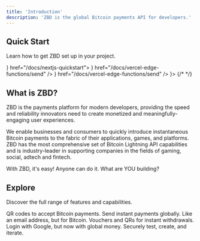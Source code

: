 ```yaml
---
title: 'Introduction'
description: 'ZBD is the global Bitcoin payments API for developers.'
---
```


## Quick Start

Learn how to get ZBD set up in your project.

<CardGroup cols={2}>
  <Card title="Node.js Quick Start" icon="node-js" color="#3C873A" href="/docs/nodejs-quickstart"></Card>
  <Card title="Next.js Playground Starter" icon={<svg class="h-6 w-6" height="1024pt" viewBox=".5 -.2 1023 1024.1" width="1024pt" xmlns="http://www.w3.org/2000/svg"><path d="m478.5.6c-2.2.2-9.2.9-15.5 1.4-145.3 13.1-281.4 91.5-367.6 212-48 67-78.7 143-90.3 223.5-4.1 28.1-4.6 36.4-4.6 74.5s.5 46.4 4.6 74.5c27.8 192.1 164.5 353.5 349.9 413.3 33.2 10.7 68.2 18 108 22.4 15.5 1.7 82.5 1.7 98 0 68.7-7.6 126.9-24.6 184.3-53.9 8.8-4.5 10.5-5.7 9.3-6.7-.8-.6-38.3-50.9-83.3-111.7l-81.8-110.5-102.5-151.7c-56.4-83.4-102.8-151.6-103.2-151.6-.4-.1-.8 67.3-1 149.6-.3 144.1-.4 149.9-2.2 153.3-2.6 4.9-4.6 6.9-8.8 9.1-3.2 1.6-6 1.9-21.1 1.9h-17.3l-4.6-2.9c-3-1.9-5.2-4.4-6.7-7.3l-2.1-4.5.2-200.5.3-200.6 3.1-3.9c1.6-2.1 5-4.8 7.4-6.1 4.1-2 5.7-2.2 23-2.2 20.4 0 23.8.8 29.1 6.6 1.5 1.6 57 85.2 123.4 185.9s157.2 238.2 201.8 305.7l81 122.7 4.1-2.7c36.3-23.6 74.7-57.2 105.1-92.2 64.7-74.3 106.4-164.9 120.4-261.5 4.1-28.1 4.6-36.4 4.6-74.5s-.5-46.4-4.6-74.5c-27.8-192.1-164.5-353.5-349.9-413.3-32.7-10.6-67.5-17.9-106.5-22.3-9.6-1-75.7-2.1-84-1.3zm209.4 309.4c4.8 2.4 8.7 7 10.1 11.8.8 2.6 1 58.2.8 183.5l-.3 179.8-31.7-48.6-31.8-48.6v-130.7c0-84.5.4-132 1-134.3 1.6-5.6 5.1-10 9.9-12.6 4.1-2.1 5.6-2.3 21.3-2.3 14.8 0 17.4.2 20.7 2z"></path><path d="m784.3 945.1c-3.5 2.2-4.6 3.7-1.5 2 2.2-1.3 5.8-4 5.2-4.1-.3 0-2 1-3.7 2.1zm-6.9 4.5c-1.8 1.4-1.8 1.5.4.4 1.2-.6 2.2-1.3 2.2-1.5 0-.8-.5-.6-2.6 1.1zm-5 3c-1.8 1.4-1.8 1.5.4.4 1.2-.6 2.2-1.3 2.2-1.5 0-.8-.5-.6-2.6 1.1zm-5 3c-1.8 1.4-1.8 1.5.4.4 1.2-.6 2.2-1.3 2.2-1.5 0-.8-.5-.6-2.6 1.1zm-7.6 4c-3.8 2-3.6 2.8.2.9 1.7-.9 3-1.8 3-2 0-.7-.1-.6-3.2 1.1z"></path></svg>} href="/docs/nextjs-quickstart"></Card>
  <Card title="Send/Receive Bitcoin on Vercel" icon={<svg width="30" height="25" viewBox="0 0 76 65" fill="none" xmlns="http://www.w3.org/2000/svg"><path d="M37.5274 0L75.0548 65H0L37.5274 0Z" fill="#000000"/></svg>} href="/docs/vercel-edge-functions/send" />
  <Card title="Send/Receive Bitcoin with Supabase" icon={<svg width="28" height="30" viewBox="0 0 109 113" fill="none" xmlns="http://www.w3.org/2000/svg"><path d="M63.7076 110.284C60.8481 113.885 55.0502 111.912 54.9813 107.314L53.9738 40.0627L99.1935 40.0627C107.384 40.0627 111.952 49.5228 106.859 55.9374L63.7076 110.284Z" fill="url(#paint0_linear)"/><path d="M63.7076 110.284C60.8481 113.885 55.0502 111.912 54.9813 107.314L53.9738 40.0627L99.1935 40.0627C107.384 40.0627 111.952 49.5228 106.859 55.9374L63.7076 110.284Z" fill="url(#paint1_linear)" fill-opacity="0.2"/><path d="M45.317 2.07103C48.1765 -1.53037 53.9745 0.442937 54.0434 5.041L54.4849 72.2922H9.83113C1.64038 72.2922 -2.92775 62.8321 2.1655 56.4175L45.317 2.07103Z" fill="#3ECF8E"/><defs><linearGradient id="paint0_linear" x1="53.9738" y1="54.974" x2="94.1635" y2="71.8295" gradientUnits="userSpaceOnUse"><stop stop-color="#249361"/><stop offset="1" stop-color="#3ECF8E"/></linearGradient><linearGradient id="paint1_linear" x1="36.1558" y1="30.578" x2="54.4844" y2="65.0806" gradientUnits="userSpaceOnUse"><stop/><stop offset="1" stop-opacity="0"/></linearGradient></defs></svg>} href="/docs/vercel-edge-functions/send" />
  <Card title="Rust Quick Start" icon="rust" color="#AA2704" href="/docs/rust-quickstart"></Card>
  <Card title="HTTP REST Quick Start" icon="code" color="#9563FF" href="/docs/http-quickstart"></Card>
  <Card title="C# Quick Start" icon="csharp" href="/docs/csharp-quickstart" icon={<svg width="26px" height="26px" viewBox="0 0 256 288" version="1.1" xmlns="http://www.w3.org/2000/svg" xmlns:xlink="http://www.w3.org/1999/xlink" preserveAspectRatio="xMidYMid"><g><path d="M255.569,84.452376 C255.567,79.622376 254.534,75.354376 252.445,71.691376 C250.393,68.089376 247.32,65.070376 243.198,62.683376 C209.173,43.064376 175.115,23.505376 141.101,3.86637605 C131.931,-1.42762395 123.04,-1.23462395 113.938,4.13537605 C100.395,12.122376 32.59,50.969376 12.385,62.672376 C4.064,67.489376 0.015,74.861376 0.013,84.443376 C0,123.898376 0.013,163.352376 0,202.808376 C0,207.532376 0.991,211.717376 2.988,215.325376 C5.041,219.036376 8.157,222.138376 12.374,224.579376 C32.58,236.282376 100.394,275.126376 113.934,283.115376 C123.04,288.488376 131.931,288.680376 141.104,283.384376 C175.119,263.744376 209.179,244.186376 243.209,224.567376 C247.426,222.127376 250.542,219.023376 252.595,215.315376 C254.589,211.707376 255.582,207.522376 255.582,202.797376 C255.582,202.797376 255.582,123.908376 255.569,84.452376" fill="#A179DC" fill-rule="nonzero"></path><path d="M128.182,143.241376 L2.988,215.325376 C5.041,219.036376 8.157,222.138376 12.374,224.579376 C32.58,236.282376 100.394,275.126376 113.934,283.115376 C123.04,288.488376 131.931,288.680376 141.104,283.384376 C175.119,263.744376 209.179,244.186376 243.209,224.567376 C247.426,222.127376 250.542,219.023376 252.595,215.315376 L128.182,143.241376" fill="#280068" fill-rule="nonzero"></path><path d="M255.569,84.452376 C255.567,79.622376 254.534,75.354376 252.445,71.691376 L128.182,143.241376 L252.595,215.315376 C254.589,211.707376 255.58,207.522376 255.582,202.797376 C255.582,202.797376 255.582,123.908376 255.569,84.452376" fill="#390091" fill-rule="nonzero"></path><path d="M201.892326,116.294008 L201.892326,129.767692 L215.36601,129.767692 L215.36601,116.294008 L222.102852,116.294008 L222.102852,129.767692 L235.576537,129.767692 L235.576537,136.504534 L222.102852,136.504534 L222.102852,149.978218 L235.576537,149.978218 L235.576537,156.71506 L222.102852,156.71506 L222.102852,170.188744 L215.36601,170.188744 L215.36601,156.71506 L201.892326,156.71506 L201.892326,170.188744 L195.155484,170.188744 L195.155484,156.71506 L181.6818,156.71506 L181.6818,149.978218 L195.155484,149.978218 L195.155484,136.504534 L181.6818,136.504534 L181.6818,129.767692 L195.155484,129.767692 L195.155484,116.294008 L201.892326,116.294008 Z M215.36601,136.504534 L201.892326,136.504534 L201.892326,149.978218 L215.36601,149.978218 L215.36601,136.504534 Z" fill="#FFFFFF"></path><path d="M128.456752,48.625876 C163.600523,48.625876 194.283885,67.7121741 210.718562,96.0819435 L210.558192,95.808876 L169.209615,119.617159 C161.062959,105.823554 146.128136,96.5150717 128.996383,96.3233722 L128.456752,96.3203544 C102.331178,96.3203544 81.1506705,117.499743 81.1506705,143.625316 C81.1506705,152.168931 83.4284453,160.17752 87.3896469,167.094792 C95.543745,181.330045 110.872554,190.931398 128.456752,190.931398 C146.149522,190.931398 161.565636,181.208041 169.67832,166.820563 L169.481192,167.165876 L210.767678,191.083913 C194.51328,219.21347 164.25027,238.240861 129.514977,238.620102 L128.456752,238.625876 C93.2021701,238.625876 62.4315028,219.422052 46.0382398,190.902296 C38.0352471,176.979327 33.4561922,160.837907 33.4561922,143.625316 C33.4561922,91.1592636 75.9884604,48.625876 128.456752,48.625876 Z" fill="#FFFFFF" fill-rule="nonzero"></path></g></svg>}></Card>
  <Card title="Nostr Relay Setup" icon="bitcoin" color="#FF9900" href="/knowledge-base/guides/nostr-relay"></Card>
  <Card title="Lightning Address Payouts" icon="bolt-lightning" color="#FCC01E" href="/knowledge-base/payouts/lightning-address"></Card>
  {/* <Card title="Add Bitcoin Rewards to your Game" icon="gamepad" color="#32d615" href="/knowledge-base/guides/game-with-bitcoin-rewards"></Card> */}
  <Card title="Download ZBD App" icon="app-store-ios" color="#00ADD8" href="/docs/zbd-app/download"></Card>
</CardGroup>

## What is ZBD?

ZBD is the payments platform for modern developers, providing the speed and reliability innovators need to create monetized and meaningfully-engaging user experiences.

We enable businesses and consumers to quickly introduce instantaneous Bitcoin payments to the fabric of their applications, games, and platforms. ZBD has the most comprehensive set of Bitcoin Lightning API capabilities and is industry-leader in supporting companies in the fields of gaming, social, adtech and fintech.

With ZBD, it's easy! Anyone can do it. What are YOU building?

## Explore

Discover the full range of features and capabilities.

<CardGroup cols={3}>
  <Card title="Charges" icon="arrows-down-to-line" color="#000" href="/knowledge-base/payins/charges">
    QR codes to accept Bitcoin payments.
  </Card>
  <Card title="Payments" icon="arrows-up-to-line" color="#000" href="/knowledge-base/payouts/lightning-charges">
    Send instant payments globally.
  </Card>
  <Card title="Lightning Address" icon="at" color="#000"  href="/knowledge-base/payouts/lightning-address">
    Like an email address, but for Bitcoin.
  </Card>
  <Card title="Withdrawal Requests" icon="qrcode" color="#000"  href="/knowledge-base/payouts/withdrawal-requests">
    Vouchers and QRs for instant withdrawals.
  </Card>
  <Card title="ZBD Login" icon="user-shield" color="#000"  href="/docs/zbd-login">
    Login with Google, but now with global money.
  </Card>
  <Card title="Sandbox APIs" icon="vial-circle-check" color="#000"  href="/docs/dashboard/projects/sandbox">
    Securely test, create, and iterate.
  </Card>
</CardGroup>

